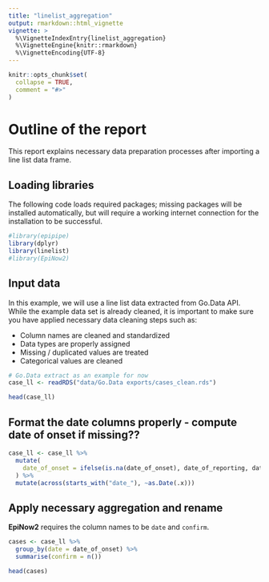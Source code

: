 ```yaml
---
title: "linelist_aggregation"
output: rmarkdown::html_vignette
vignette: >
  %\VignetteIndexEntry{linelist_aggregation}
  %\VignetteEngine{knitr::rmarkdown}
  %\VignetteEncoding{UTF-8}
---
```


```r
knitr::opts_chunk$set(
  collapse = TRUE,
  comment = "#>"
)
```



# Outline of the report

This report explains necessary data preparation processes after importing a line list data frame.\

## Loading libraries

The following code loads required packages; missing packages will be installed
automatically, but will require a working internet connection for the
installation to be successful.

```r
#library(epipipe)
library(dplyr)
library(linelist)
#library(EpiNow2)
```


## Input data

In this example, we will use a line list data extracted from Go.Data API.
While the example data set is already cleaned, it is important to make sure you have applied necessary data cleaning steps such as:  

* Column names are cleaned and standardized
* Data types are properly assigned
* Missing / duplicated values are treated
* Categorical values are cleaned



```r
# Go.Data extract as an example for now
case_ll <- readRDS("data/Go.Data exports/cases_clean.rds")

head(case_ll)
```


## Format the date columns properly - compute date of onset if missing??

```r
case_ll <- case_ll %>%
  mutate(
    date_of_onset = ifelse(is.na(date_of_onset), date_of_reporting, date_of_onset)
  ) %>%
  mutate(across(starts_with("date_"), ~as.Date(.x)))
```



## Apply necessary aggregation and rename

**EpiNow2** requires the column names to be `date` and `confirm`.

```r
cases <- case_ll %>%
  group_by(date = date_of_onset) %>%
  summarise(confirm = n())

head(cases)
```

